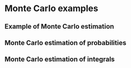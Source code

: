 # Monte Carlo examples

## Example of Monte Carlo estimation

## Monte Carlo estimation of probabilities

## Monte Carlo estimation of integrals